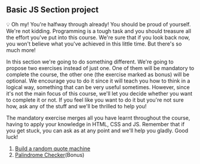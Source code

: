 ## Basic JS Section project

💡 Oh my! You're halfway through already! You should be proud of yourself. We're not kidding. Programming is a tough task and you should treasure all the effort you've put into this course. We're sure that if you look back now, you won't believe what you've achieved in this little time. But there's so much more!

In this section we're going to do something different. We're going to propose two exercises instead of just one. One of them will be mandatory to complete the course, the other one (the exercise marked as bonus) will be optional. We encourage you to do it since it will teach you how to think in a logical way, something that can be very useful sometimes. However, since it's not the main focus of this course, we'll let you decide whether you want to complete it or not. If you feel like you want to do it but you're not sure how, ask any of the stuff and we'll be thrilled to help you!

The mandatory exercise merges all you have learnt throughout the course, having to apply your knowledge in HTML, CSS and JS. Remember that if you get stuck, you can ask as at any point and we'll help you gladly. Good luck!

1. [Build a random quote machine](https://www.freecodecamp.org/learn/front-end-libraries/front-end-libraries-projects/build-a-random-quote-machine)
2. [Palindrome Checker](https://www.freecodecamp.org/learn/javascript-algorithms-and-data-structures/javascript-algorithms-and-data-structures-projects/palindrome-checker)(Bonus)